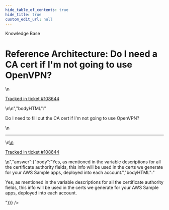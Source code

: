 ```yaml
---
hide_table_of_contents: true
hide_title: true
custom_edit_url: null
---
```



<head>
  <link rel="canonical" href="https://github.com/gruntwork-io/knowledge-base/discussions/425" />
</head>

<CenterLayout>
<span className="searchCategory">Knowledge Base</span>
<h1>Reference Architecture: Do I need a CA cert if I&apos;m not going to use OpenVPN?</h1>
<GitHub discussion={{"id":"D_kwDOF8slf84APmP5","number":425,"author":{"login":"iangrunt"},"title":"Reference Architecture: Do I need a CA cert if I'm not going to use OpenVPN?","body":"\nDo I need to fill out the CA cert if I'm not going to use OpenVPN?\n\n---\n\n<ins datetime=\"2022-05-21T01:25:38Z\">\n  <p><a href=\"https://support.gruntwork.io/hc/requests/108644\">Tracked in ticket #108644</a></p>\n</ins>\n","bodyHTML":"<p dir=\"auto\">Do I need to fill out the CA cert if I'm not going to use OpenVPN?</p>\n<hr>\n<ins datetime=\"2022-05-21T01:25:38Z\">\n  <p dir=\"auto\"><a href=\"https://support.gruntwork.io/hc/requests/108644\" rel=\"nofollow\">Tracked in ticket #108644</a></p>\n</ins>","answer":{"body":"Yes, as mentioned in the variable descriptions for all the certificate authority fields, this info will be used in the certs we generate for your AWS Sample apps, deployed into each account.","bodyHTML":"<p dir=\"auto\">Yes, as mentioned in the variable descriptions for all the certificate authority fields, this info will be used in the certs we generate for your AWS Sample apps, deployed into each account.</p>"}}} />

</CenterLayout>
  

<!-- ##DOCS-SOURCER-START
{
  "sourcePlugin": "github-discussions",
  "hash": "0d5e398fa58556a9b1f88b5c1e7ba862"
}
##DOCS-SOURCER-END -->
